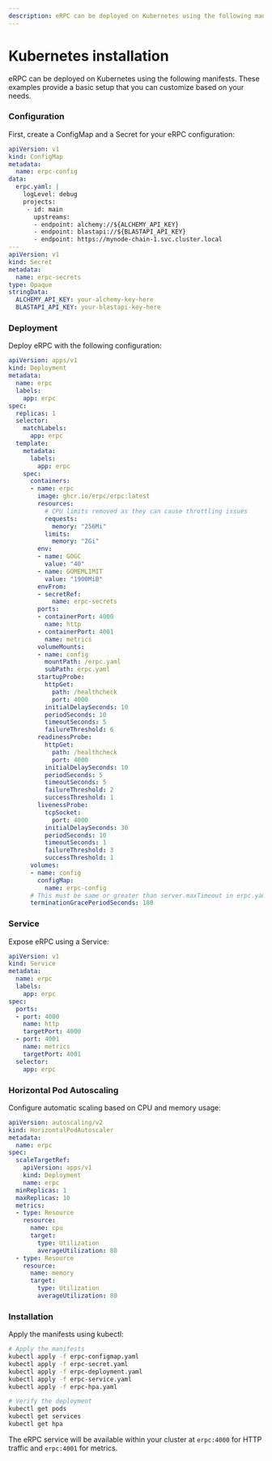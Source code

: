 ```yaml
---
description: eRPC can be deployed on Kubernetes using the following manifests...
---
```



# Kubernetes installation

eRPC can be deployed on Kubernetes using the following manifests. These examples provide a basic setup that you can customize based on your needs.

<Steps>

### Configuration

First, create a ConfigMap and a Secret for your eRPC configuration:

```yaml
apiVersion: v1
kind: ConfigMap
metadata:
  name: erpc-config
data:
  erpc.yaml: |
    logLevel: debug
    projects:
     - id: main
       upstreams:
       - endpoint: alchemy://${ALCHEMY_API_KEY}
       - endpoint: blastapi://${BLASTAPI_API_KEY}
       - endpoint: https://mynode-chain-1.svc.cluster.local
---
apiVersion: v1
kind: Secret
metadata:
  name: erpc-secrets
type: Opaque
stringData:
  ALCHEMY_API_KEY: your-alchemy-key-here
  BLASTAPI_API_KEY: your-blastapi-key-here
```

### Deployment

Deploy eRPC with the following configuration:

```yaml
apiVersion: apps/v1
kind: Deployment
metadata:
  name: erpc
  labels:
    app: erpc
spec:
  replicas: 1
  selector:
    matchLabels:
      app: erpc
  template:
    metadata:
      labels:
        app: erpc
    spec:
      containers:
      - name: erpc
        image: ghcr.io/erpc/erpc:latest
        resources:
          # CPU limits removed as they can cause throttling issues
          requests:
            memory: "256Mi"
          limits:
            memory: "2Gi"
        env:
        - name: GOGC
          value: "40"
        - name: GOMEMLIMIT
          value: "1900MiB"
        envFrom:
        - secretRef:
            name: erpc-secrets
        ports:
        - containerPort: 4000
          name: http
        - containerPort: 4001
          name: metrics
        volumeMounts:
        - name: config
          mountPath: /erpc.yaml
          subPath: erpc.yaml
        startupProbe:
          httpGet:
            path: /healthcheck
            port: 4000
          initialDelaySeconds: 10
          periodSeconds: 10
          timeoutSeconds: 5
          failureThreshold: 6
        readinessProbe:
          httpGet:
            path: /healthcheck
            port: 4000
          initialDelaySeconds: 10
          periodSeconds: 5
          timeoutSeconds: 5
          failureThreshold: 2
          successThreshold: 1
        livenessProbe:
          tcpSocket:
            port: 4000
          initialDelaySeconds: 30
          periodSeconds: 10
          timeoutSeconds: 1
          failureThreshold: 3
          successThreshold: 1
      volumes:
      - name: config
        configMap:
          name: erpc-config
      # This must be same or greater than server.maxTimeout in erpc.yaml
      terminationGracePeriodSeconds: 180
```

### Service

Expose eRPC using a Service:

```yaml
apiVersion: v1
kind: Service
metadata:
  name: erpc
  labels:
    app: erpc
spec:
  ports:
  - port: 4000
    name: http
    targetPort: 4000
  - port: 4001
    name: metrics
    targetPort: 4001
  selector:
    app: erpc
```

### Horizontal Pod Autoscaling

Configure automatic scaling based on CPU and memory usage:

```yaml
apiVersion: autoscaling/v2
kind: HorizontalPodAutoscaler
metadata:
  name: erpc
spec:
  scaleTargetRef:
    apiVersion: apps/v1
    kind: Deployment
    name: erpc
  minReplicas: 1
  maxReplicas: 10
  metrics:
  - type: Resource
    resource:
      name: cpu
      target:
        type: Utilization
        averageUtilization: 80
  - type: Resource
    resource:
      name: memory
      target:
        type: Utilization
        averageUtilization: 80
```

### Installation

Apply the manifests using kubectl:

```bash
# Apply the manifests
kubectl apply -f erpc-configmap.yaml
kubectl apply -f erpc-secret.yaml
kubectl apply -f erpc-deployment.yaml
kubectl apply -f erpc-service.yaml
kubectl apply -f erpc-hpa.yaml

# Verify the deployment
kubectl get pods
kubectl get services
kubectl get hpa
```

The eRPC service will be available within your cluster at `erpc:4000` for HTTP traffic and `erpc:4001` for metrics.

</Steps>
